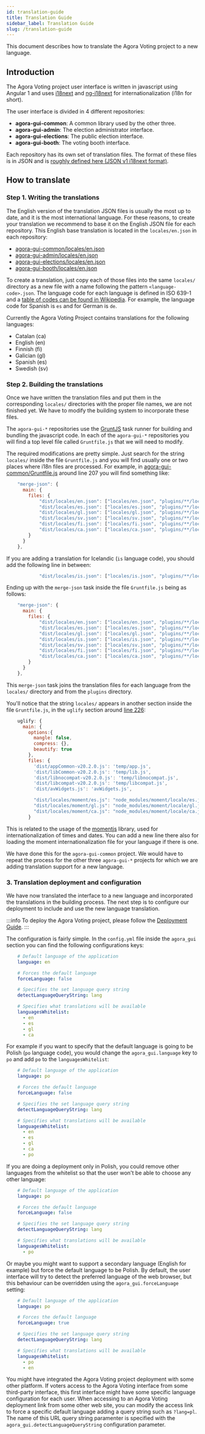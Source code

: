 ```yaml
---
id: translation-guide
title: Translation Guide
sidebar_label: Translation Guide
slug: /translation-guide
---
```


This document describes how to translate the Agora Voting project to a new 
language.

## Introduction

The Agora Voting project user interface is written in javascript using Angular 1
and uses [i18next](https://www.i18next.com/) and 
[ng-i18next](https://www.npmjs.com/package/ng-i18next) for internationalization 
(i18n for short).

The user interface is divided in 4 different repositories:
- **agora-gui-common**: A common library used by the other three.
- **agora-gui-admin**: The election administrator interface.
- **agora-gui-elections**: The public election interface.
- **agora-gui-booth**: The voting booth interface.

Each repository has its own set of translation files. The format of these files
is in JSON and is [roughly defined here (JSON v1 i18next format)](https://www.i18next.com/misc/json-format#i-18-next-json-v1).

## How to translate

### Step 1. Writing the translations

The English version of the translation JSON files is usually the most up to 
date, and it is the most international language. For these reasons, to create
your translation we recommend to base it on the English JSON file for each
repository. This English base translation is located in the `locales/en.json` 
in each repository:

- [agora-gui-common/locales/en.json](https://github.com/agoravoting/agora-gui-common/blob/master/locales/en.json)
- [agora-gui-admin/locales/en.json](https://github.com/agoravoting/agora-gui-admin/blob/master/locales/en.json)
- [agora-gui-elections/locales/en.json](https://github.com/agoravoting/agora-gui-elections/blob/master/locales/en.json)
- [agora-gui-booth/locales/en.json](https://github.com/agoravoting/agora-gui-booth/blob/master/locales/en.json)

To create a translation, just copy each of those files into the same `locales/`
directory as a new file with a name following the pattern 
`<language-code>.json`. The language code for each language is defined in 
ISO 639-1 and a [table of codes can be found in Wikipedia](https://en.wikipedia.org/wiki/List_of_ISO_639-1_codes). For example, the language code for Spanish is `es`
and for German is `de`.

Currently the Agora Voting Project contains translations for the following 
languages:
- Catalan (ca)
- English (en)
- Finnish (fi)
- Galician (gl)
- Spanish (es)
- Swedish (sv)

### Step 2. Building the translations

Once we have written the translation files and put them in the corresponding 
`locales/` directories with the proper file names, we are not finished yet. We 
have to modify the building system to incorporate these files.

The `agora-gui-*` repositories use the [GruntJS](https://gruntjs.com/) task 
runner  for building and bundling the javascript code. In each of the 
`agora-gui-*` repositories you will find a top level file called `Gruntfile.js` 
that we will need to modify.

The required modifications are pretty simple. Just search for the string 
`locales/` inside the file `Gruntfile.js` and you will find usually one or two 
places where i18n files are processed. For example, in [agora-gui-common/Gruntfile.js](https://github.com/agoravoting/agora-gui-common/blob/master/Gruntfile.js#L207) around line 207 you will find 
something like:

```js
    "merge-json": {
      main: {
        files: {
            "dist/locales/en.json": ["locales/en.json", "plugins/**/locales/en.json"],
            "dist/locales/es.json": ["locales/es.json", "plugins/**/locales/es.json"],
            "dist/locales/gl.json": ["locales/gl.json", "plugins/**/locales/gl.json"],
            "dist/locales/sv.json": ["locales/sv.json", "plugins/**/locales/sv.json"],
            "dist/locales/fi.json": ["locales/fi.json", "plugins/**/locales/fi.json"],
            "dist/locales/ca.json": ["locales/ca.json", "plugins/**/locales/ca.json"]
        }
      }
    },
```

If you are adding a translation for Icelandic (`is` language code), you should 
add the following line in between:

```js
            "dist/locales/is.json": ["locales/is.json", "plugins/**/locales/is.json"],
```

Ending up with the `merge-json` task inside the file `Gruntfile.js` being as
follows:

```js
    "merge-json": {
      main: {
        files: {
            "dist/locales/en.json": ["locales/en.json", "plugins/**/locales/en.json"],
            "dist/locales/es.json": ["locales/es.json", "plugins/**/locales/es.json"],
            "dist/locales/gl.json": ["locales/gl.json", "plugins/**/locales/gl.json"],
            "dist/locales/is.json": ["locales/is.json", "plugins/**/locales/is.json"],
            "dist/locales/sv.json": ["locales/sv.json", "plugins/**/locales/sv.json"],
            "dist/locales/fi.json": ["locales/fi.json", "plugins/**/locales/fi.json"],
            "dist/locales/ca.json": ["locales/ca.json", "plugins/**/locales/ca.json"]
        }
      }
    },
```

This `merge-json` task joins the translation files for each language from the 
`locales/` directory and from the `plugins` directory. 

You'll notice that the  string `locales/` appears in another section inside the 
file `Gruntfile.js`, in the `uglify` section around [line 226](https://github.com/agoravoting/agora-gui-common/blob/master/Gruntfile.js#L226):

```js
    uglify: {
      main: {
        options:{
          mangle: false,
          compress: {},
          beautify: true
        },
        files: {
          'dist/appCommon-v20.2.0.js': 'temp/app.js',
          'dist/libCommon-v20.2.0.js': 'temp/lib.js',
          'dist/libnocompat-v20.2.0.js': 'temp/libnocompat.js',
          'dist/libcompat-v20.2.0.js': 'temp/libcompat.js',
          'dist/avWidgets.js': 'avWidgets.js',

          "dist/locales/moment/es.js": "node_modules/moment/locale/es.js",
          "dist/locales/moment/gl.js": "node_modules/moment/locale/gl.js",
          "dist/locales/moment/ca.js": "node_modules/moment/locale/ca.js"
        }
```

This is related to the usage of the [momentjs](https://momentjs.com/) library,
used for internationalization of times and dates. You can add a new line there
also for loading the moment internationalization file for your language if there
is one.

We have done this for the `agora-gui-common` project. We would have to repeat
the process for the other three `agora-gui-*` projects for which we are adding
translation support for a new language.

### 3. Translation deployment and configuration

We have now translated the interface to a new language and incorporated the
translations in the building process. The next step is to configure our 
deployment to include and use the new language translation.

:::info
To deploy the Agora Voting project, please follow the 
[Deployment Guide](deployment.mdx).
:::

The configuration is fairly simple. In the `config.yml` file inside the 
`agora_gui` section you can find the following configurations keys:

```yaml
    # Default language of the application
    language: en

    # Forces the default language
    forceLanguage: false

    # Specifies the set language query string
    detectLanguageQueryString: lang

    # Specifies what translations will be available
    languagesWhitelist:
      - en
      - es
      - gl
      - ca
```

For example if you want to specify that the default language is going to be 
Polish  (`po` language code), you would change the `agora_gui.language` key to 
`po` and add `po` to the `languagesWhitelist`:

```yaml
    # Default language of the application
    language: po

    # Forces the default language
    forceLanguage: false

    # Specifies the set language query string
    detectLanguageQueryString: lang

    # Specifies what translations will be available
    languagesWhitelist:
      - en
      - es
      - gl
      - ca
      - po
```

If you are doing a deployment only in Polish, you could remove other languages
from the whitelist so that the user won't be able to choose any other language: 

```yaml
    # Default language of the application
    language: po

    # Forces the default language
    forceLanguage: false

    # Specifies the set language query string
    detectLanguageQueryString: lang

    # Specifies what translations will be available
    languagesWhitelist:
      - po
```

Or maybe you might want to support a secondary language (English for example)
but force the default language to be Polish. By default, the user interface will
try to detect the preferred language of the web browser, but this behaviour can 
be overridden using the `agora_gui.forceLanguage` setting:

```yaml
    # Default language of the application
    language: po

    # Forces the default language
    forceLanguage: true

    # Specifies the set language query string
    detectLanguageQueryString: lang

    # Specifies what translations will be available
    languagesWhitelist:
      - po
      - en
```

You might have integrated the Agora Voting project deployment with some other 
platform. If voters access to the Agora Voting interface from some third-party
interface, this first interface might have some specific language configuration
for each user. When accessing to an Agora Voting deployment link from some other 
web site, you can modify the access link to force a specific default language 
adding a query string such as `?lang=pl`. The name of this URL query string 
paramenter is specified with the `agora_gui.detectLanguageQueryString` 
configuration  parameter.